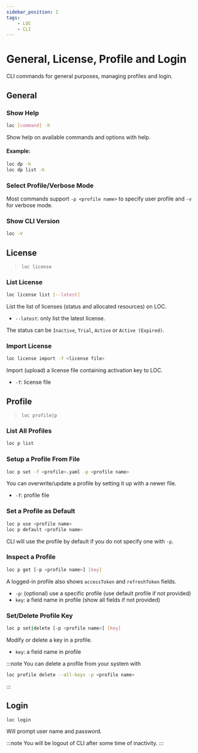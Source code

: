```yaml
---
sidebar_position: 1
tags:
    - LOC
    - CLI
---
```


# General, License, Profile and Login

CLI commands for general purposes, managing profiles and login.

## General

### Show Help

```bash
loc [command] -h
```

Show help on available commands and options with help.

#### Example:

```bash
loc dp -h
loc dp list -h
```

### Select Profile/Verbose Mode

Most commands support `-p <profile name>` to specify user profile and `-v` for verbose mode.

### Show CLI Version

```bash
loc -V
```

## License

> `loc license`

### List License

```bash
loc license list [--latest]
```

List the list of licenses (status and allocated resources) on LOC.

-   `--latest`: only list the latest license.

The status can be `Inactive`, `Trial`, `Active` or `Active (Expired)`.

### Import License

```bash
loc license import -f <license file>
```

Import (upload) a license file containing activation key to LOC.

-   `-f`: license file

## Profile

> `loc profile|p`

### List All Profiles

```bash
loc p list
```

### Setup a Profile From File

```bash
loc p set -f <profile>.yaml -p <profile name>
```

You can overwrite/update a profile by setting it up with a newer file.

-   `-f`: profile file

### Set a Profile as Default

```bash
loc p use <profile name>
loc p default <profile name>
```

CLI will use the profile by default if you do not specify one with `-p`.

### Inspect a Profile

```bash
loc p get [-p <profile name>] [key]
```

A logged-in profile also shows `accessToken` and `refreshToken` fields.

-   `-p`: (optional) use a specific profile (use default profile if not provided)
-   `key`: a field name in profile (show all fields if not provided)

### Set/Delete Profile Key

```bash
loc p set|delete [-p <profile name>] [key]
```

Modify or delete a key in a profile.

-   `key`: a field name in profile

:::note
You can delete a profile from your system with

```bash
loc profile delete --all-keys -p <profile name>
```

:::

## Login

```bash
loc login
```

Will prompt user name and password.

:::note
You will be logout of CLI after some time of inactivity.
:::
